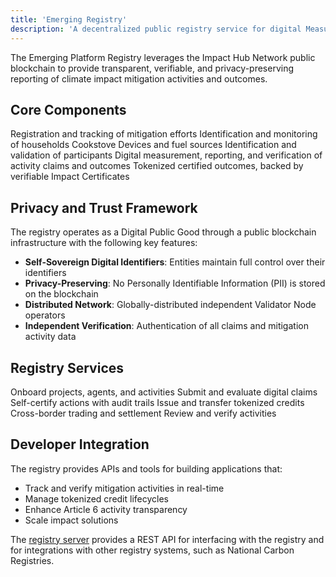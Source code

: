 ```yaml
---
title: 'Emerging Registry'
description: 'A decentralized public registry service for digital Measurement, Reporting, and Verification (dMRV) of Article 6.2 activities'
---
```



<Note>
  The Emerging Platform Registry leverages the Impact Hub Network public blockchain to provide transparent, verifiable, and privacy-preserving reporting of climate impact mitigation activities and outcomes.
</Note>

## Core Components

<CardGroup>
  <Card title="Projects" icon="diagram-project">
    Registration and tracking of mitigation efforts
  </Card>
 <Card title="Households" icon="house">
    Identification and monitoring of households
  </Card>
    <Card title="Devices" icon="fire">
    Cookstove Devices and fuel sources
  </Card>
  <Card title="Agents" icon="users">
    Identification and validation of participants
  </Card>
  <Card title="Claims & Certificates" icon="certificate">
    Digital measurement, reporting, and verification of activity claims and outcomes
  </Card>
  <Card title="Credits" icon="coins">
    Tokenized certified outcomes, backed by verifiable Impact Certificates
  </Card>
</CardGroup>

## Privacy and Trust Framework

The registry operates as a Digital Public Good through a public blockchain infrastructure with the following key features:

- **Self-Sovereign Digital Identifiers**: Entities maintain full control over their identifiers
- **Privacy-Preserving**: No Personally Identifiable Information (PII) is stored on the blockchain
- **Distributed Network**: Globally-distributed independent Validator Node operators
- **Independent Verification**: Authentication of all claims and mitigation activity data

## Registry Services

<CardGroup>
  <Card title="Registration" icon="id-card" href="Registration">
    Onboard projects, agents, and activities
  </Card>
  <Card title="Claims" icon="file-signature" href="Claims-Submissions">
    Submit and evaluate digital claims
  </Card>
  <Card title="Certification" icon="certificate" href="Self-Certification">
    Self-certify actions with audit trails
  </Card>
  <Card title="Credits" icon="coins" href="Credits-Issuance">
    Issue and transfer tokenized credits
  </Card>
  <Card title="Settlements" icon="globe" href="International-Settlements">
    Cross-border trading and settlement
  </Card>
  <Card title="Audits" icon="magnifying-glass" href="Audits">
    Review and verify activities
  </Card>
</CardGroup>

## Developer Integration

The registry provides APIs and tools for building applications that:

- Track and verify mitigation activities in real-time
- Manage tokenized credit lifecycles
- Enhance Article 6 activity transparency
- Scale impact solutions

The [registry server](/platforms/Emerging/registry-server) provides a REST API for interfacing with the registry and for integrations with other registry systems, such as National Carbon Registries.